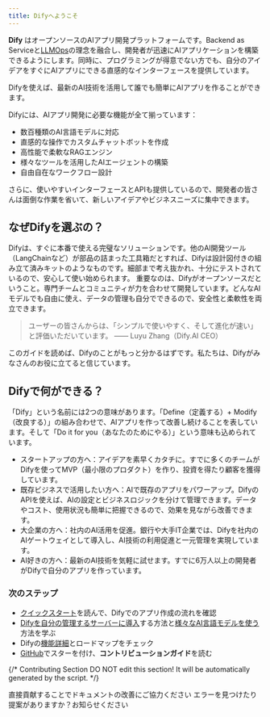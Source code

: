 ```yaml
---
title: Difyへようこそ
---
```


**Dify** はオープンソースのAIアプリ開発プラットフォームです。Backend as Serviceと[LLMOps](learn-more/extended-reading/what-is-llmops.md)の理念を融合し、開発者が迅速にAIアプリケーションを構築できるようにします。同時に、プログラミングが得意でない方でも、自分のアイデアをすぐにAIアプリにできる直感的なインターフェースを提供しています。

Difyを使えば、最新のAI技術を活用して誰でも簡単にAIアプリを作ることができます。

Difyには、AIアプリ開発に必要な機能が全て揃っています：

* 数百種類のAI言語モデルに対応
* 直感的な操作でカスタムチャットボットを作成
* 高性能で柔軟なRAGエンジン
* 様々なツールを活用したAIエージェントの構築
* 自由自在なワークフロー設計

さらに、使いやすいインターフェースとAPIも提供しているので、開発者の皆さんは面倒な作業を省いて、新しいアイデアやビジネスニーズに集中できます。

## なぜDifyを選ぶの？

Difyは、すぐに本番で使える完璧なソリューションです。他のAI開発ツール（LangChainなど）が部品の詰まった工具箱だとすれば、Difyは設計図付きの組み立て済みキットのようなものです。細部まで考え抜かれ、十分にテストされているので、安心して使い始められます。 重要なのは、Difyがオープンソースだということ。専門チームとコミュニティが力を合わせて開発しています。どんなAIモデルでも自由に使え、データの管理も自分でできるので、安全性と柔軟性を両立できます。

> ユーザーの皆さんからは、「シンプルで使いやすく、そして進化が速い」と評価いただいています。
> —— Luyu Zhang（Dify.AI CEO）

このガイドを読めば、Difyのことがもっと分かるはずです。私たちは、Difyがみなさんのお役に立てると信じています。

## Difyで何ができる？

<Info>
「Dify」という名前には2つの意味があります。「Define（定義する）+ Modify（改良する）」の組み合わせで、AIアプリを作って改善し続けることを表しています。そして「Do it for you（あなたのためにやる）」という意味も込められています。
</Info>

* スタートアップの方へ：アイデアを素早くカタチに。すでに多くのチームがDifyを使ってMVP（最小限のプロダクト）を作り、投資を得たり顧客を獲得しています。
* 既存ビジネスで活用したい方へ：AIで既存のアプリをパワーアップ。DifyのAPIを使えば、AIの設定とビジネスロジックを分けて管理できます。データやコスト、使用状況も簡単に把握できるので、効果を見ながら改善できます。
* 大企業の方へ：社内のAI活用を促進。銀行や大手IT企業では、Difyを社内のAIゲートウェイとして導入し、AI技術の利用促進と一元管理を実現しています。
* AI好きの方へ：最新のAI技術を気軽に試せます。すでに6万人以上の開発者がDifyで自分のアプリを作っています。

### 次のステップ

* [クイックスタート](/ja-jp/guides/application-orchestrate/creating-an-application)を読んで、Difyでのアプリ作成の流れを確認
* [Difyを自分の管理するサーバーに導入](/ja-jp/getting-started/install-self-hosted/)する方法と[様々なAI言語モデルを使う](/ja-jp/guides/model-configuration/)方法を学ぶ
* Difyの[機能詳細](/ja-jp/getting-started/readme/features-and-specifications.md)とロードマップをチェック
* [GitHub](https://github.com/langgenius/dify)でスターを付け、**コントリビューションガイド**を読む

{/*
Contributing Section
DO NOT edit this section!
It will be automatically generated by the script.
*/}

<CardGroup cols="2">
    <Card
        title="このページを編集する"
        icon="pen-to-square"
        href="https://github.com/langgenius/dify-docs/edit/main/ja-jp/introduction.mdx"
    >
        直接貢献することでドキュメントの改善にご協力ください
    </Card>
    <Card
        title="問題を報告する"
        icon="github"
        href="https://github.com/langgenius/dify-docs/issues/new?title=ドキュメントの問題%3A%20duct&body=%23%23%20問題の説明%0A%3C%21--%20発見した問題について簡単に説明してください%20--%3E%0A%0A%23%23%20ページリンク%0Ahttps%3A%2F%2Fgithub.com%2Flanggenius%2Fdify-docs%2Fblob%2Fmain%2Fja-jp%2Fintroduction.mdx%0A%0A%23%23%20提案される変更%0A%3C%21--%20特定の変更案がある場合は、ここで説明してください%20--%3E%0A%0A%3C%21--%20ドキュメントの品質向上にご協力いただきありがとうございます！%20--%3E"
    >
        エラーを見つけたり提案がありますか？お知らせください
    </Card>
</CardGroup>
